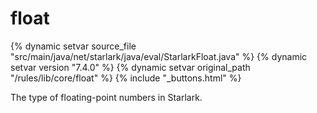 <html devsite>
<head>
  <meta name="project_path" value="/_project.yaml">
  <meta name="book_path" value="/versions/7.4.0/_book.yaml">
</head>
<body>

<h1 class="page-title" id="modules.float">float</h1>

{% dynamic setvar source_file "src/main/java/net/starlark/java/eval/StarlarkFloat.java" %}
{% dynamic setvar version "7.4.0" %}
{% dynamic setvar original_path "/rules/lib/core/float" %}
{% include "_buttons.html" %}
<!-- {% raw %} -->

The type of floating-point numbers in Starlark.



</body>
</html>

<!-- {% endraw %} -->
